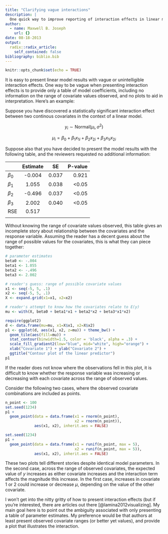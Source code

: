 ```yaml
---
title: "Clarifying vague interactions"
description: |
  One quick way to improve reporting of interaction effects in linear models.
author:
  - name: Maxwell B. Joseph
    url: {}
date: 08-18-2013
output:
  radix::radix_article:
    self_contained: false
bibliography: biblio.bib
---
```


```r
knitr::opts_chunk$set(echo = TRUE)
```

It is easy to present linear model results with vague or unintelligible 
interaction effects. One way to be vague when presenting interaction effects is 
to provide only a table of model coefficients, including no information on the 
range of covariate values observed, and no plots to aid in interpretation. 
Here's an example:

Suppose you have discovered a statistically significant interaction effect 
between two continous covariates in the context of a linear model.

$$ y_i \sim \text{Normal}(\mu_i, \sigma^2) $$

$$ \mu_i = \beta_0 + \beta_1 x_{1i} + \beta_2 x_{2i} + \beta_3 x_{1i} x_{2i} $$

Suppose also that you have decided to present the model results with the 
following table, and the reviewers requested no additional information:

|            |**Estimate**   |**SE**   |**P-value**|
|:-----------|:--------------:|:---------:|--------:|
|$\beta_0$  | -0.004 | 0.037 | 0.921    |
|$\beta_1$ | 1.055 | 0.038 | <0.05|
|$\beta_2$ | -0.496 | 0.037 | <0.05|
|$\beta_3$  | 2.002 | 0.040 | <0.05|
|RSE|0.517| | |
| | | | |

Without knowing the range of covariate values observed, this table gives an 
incomplete story about relationship between the covariates and the response 
variable. Assuming the reader has a decent guess about the range of possible 
values for the covariates, this is what they can piece together:

```r
# parameter estimates
beta0 <- -.004
beta1 <- 1.055
beta2 <- -.496
beta3 <- 2.002

# reader's guess: range of possible covariate values
x1 <- seq(-5, 5, .1)
x2 <- seq(-5, 5, .1)
X <- expand.grid(x1=x1, x2=x2)

# reader's attempt to know how the covariates relate to E(y)
mu <- with(X, beta0 + beta1*x1 + beta2*x2 + beta3*x1*x2)

require(ggplot2)
d <- data.frame(mu=mu, x1=X$x1, x2=X$x2)
p1 <- ggplot(d, aes(x1, x2, z=mu)) + theme_bw() +
  geom_tile(aes(fill=mu)) +
  stat_contour(binwidth=1.5, color = 'black', alpha = .3) +
  scale_fill_gradient2(low="blue", mid="white", high="orange") +
  xlab("Covariate 1") + ylab("Covariate 2") +
  ggtitle("Contour plot of the linear predictor")
p1
```

If the reader does not know where the observations fell in this plot, it is  difficult to know whether the response variable was increasing or decreasing with each covariate across the range of observed values.

Consider the following two cases, where the observed covariate combinations are included as points.

```r
n_point <- 100
set.seed(1234)
p1 + 
  geom_point(data = data.frame(x1 = rnorm(n_point), 
                               x2 = rnorm(n_point)), 
             aes(x1, x2), inherit.aes = FALSE)
```

```r
set.seed(1234)
p1 + 
  geom_point(data = data.frame(x1 = runif(n_point, max = 5), 
                               x2 = runif(n_point, max = 5)), 
             aes(x1, x2), inherit.aes = FALSE)
```

These two plots tell different stories despite identical model 
parameters. In the second case, across the range of observed covariates, the 
expected value of $y$ increases as either covariate increases and the 
interaction term affects the magnitude this increase. In the first case, 
increases in covariate 1 or 2 could increase or decrease $\mu$, depending on the
value of the other covariate.

I won't get into the nitty gritty of how to present interaction effects (but if 
you're interested, there are articles out there [@lamina2012visualizing]. My 
main goal here is to point out the ambiguity associated with only presenting a 
table of parameter estimates. My preference would be that authors at least 
present observed covariate ranges (or better yet values), and provide a plot 
that illustrates the interaction.
